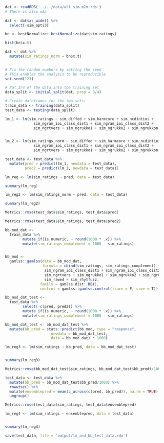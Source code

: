 


```r

dat <- readRDS('../../data/all_sim_m2m.rds')
# There is also m2a
  
dat <- dat$as_wide() %>% 
  select(-sim_opti3)

bn <- bestNormalize::bestNormalize(dat$sim_ratings)

hist(bn$x.t)

dat <- dat %>% 
  mutate(sim_ratings_norm = bn$x.t)
  
```


```r

# Fix the random numbers by setting the seed 
# This enables the analysis to be reproducible 
set.seed(123)

# Put 3/4 of the data into the training set 
data_split <- initial_split(dat, prop = 3/4)

# Create dataframes for the two sets:
train_data <- training(data_split) 
test_data <- testing(data_split)

```


```r


lm_1 <- lm(sim_ratings ~ sim_diffed + sim_harmcore + sim_ncdintioi + 
             sim_ngram_ioi_class_dist1 + sim_ngram_ioi_class_dist2 + 
             sim_ngrtvers + sim_ngrukko1 + sim_ngrukko2 + sim_ngrukkon + sim_rawed + sim_rhytfuzz, data = train_data)


lm_2 <- lm(sim_ratings_norm ~ sim_diffed + sim_harmcore + sim_ncdintioi + 
             sim_ngram_ioi_class_dist1 + sim_ngram_ioi_class_dist2 + 
             sim_ngrtvers + sim_ngrukko1 + sim_ngrukko2 + sim_ngrukkon + sim_rawed + sim_rhytfuzz, data = train_data)

```

```r


test_data <- test_data %>% 
  mutate(pred = predict(lm_1, newdata = test_data),
         pred2 = predict(lm_2, newdata = test_data))


```

```r

lm_reg <- lm(sim_ratings ~ pred, data = test_data)

```

```r

summary(lm_reg)

```

```r

lm_reg2 <- lm(sim_ratings_norm ~ pred, data = test_data)

```

```r

summary(lm_reg2)

```


```r

Metrics::rmse(test_data$sim_ratings, test_data$pred)

Metrics::rmse(test_data$sim_ratings, test_data$pred2)


```


```r


bb_mod_dat <- 
  train_data %>% 
        mutate_if(is.numeric, ~ round(1000 * .x)) %>%
        mutate(sim_ratings_complement = 1000 - sim_ratings)


bb_mod <- 
  gamlss::gamlss(data = bb_mod_dat, 
                 formula = cbind(sim_ratings, sim_ratings_complement) ~ 1 + sim_diffed + sim_harmcore + sim_ncdintioi +
                  sim_ngram_ioi_class_dist1 + sim_ngram_ioi_class_dist2 +
                  sim_ngrtvers + sim_ngrukko1 + sim_ngrukko2 + sim_ngrukkon + 
                  sim_rawed + sim_rhytfuzz,
                family = gamlss.dist::BB(),
                control = gamlss::gamlss.control(trace = F, save = T))

```


```r


bb_mod_dat_test <- 
  test_data %>% 
        select(-c(pred, pred2)) %>% 
        mutate_if(is.numeric, ~ round(1000 * .x)) %>%
        mutate(sim_ratings_complement = 1000 - sim_ratings)

bb_mod_dat_test <- bb_mod_dat_test %>% 
  mutate(bb_pred = stats::predict(bb_mod, type = "response",
                     newdata = bb_mod_dat_test,
                     data = bb_mod_dat) * 1000)

```


```r

lm_reg3 <- lm(sim_ratings ~ bb_pred, data = bb_mod_dat_test)


summary(lm_reg3)

```


```r

Metrics::rmse(bb_mod_dat_test$sim_ratings, bb_mod_dat_test$bb_pred)/1000


```


```r

test_data <- test_data %>% 
  mutate(bb_pred = bb_mod_dat_test$bb_pred/1000) %>% 
  rowwise() %>% 
  mutate(ensemblepred = mean(c_across(c(pred, bb_pred)), na.rm = TRUE)) %>% 
  ungroup()

```



```r

Metrics::rmse(test_data$sim_ratings, test_data$ensemblepred)


```


```r

lm_reg4 <- lm(sim_ratings ~ ensemblepred, data = test_data)


summary(lm_reg4)

```


```r

save(test_data, file = 'output/lm_and_bb_test_data.rda')

```


